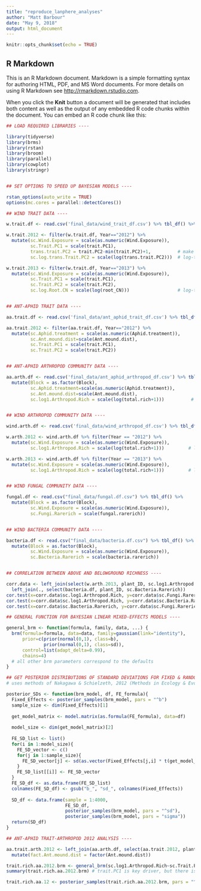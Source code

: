 ```yaml
---
title: "reproduce_lanphere_analyses"
author: "Matt Barbour"
date: "May 9, 2018"
output: html_document
---
```


```r
knitr::opts_chunk$set(echo = TRUE)
```

## R Markdown

This is an R Markdown document. Markdown is a simple formatting syntax for authoring HTML, PDF, and MS Word documents. For more details on using R Markdown see <http://rmarkdown.rstudio.com>.

When you click the **Knit** button a document will be generated that includes both content as well as the output of any embedded R code chunks within the document. You can embed an R code chunk like this:

```r
## LOAD REQUIRED LIBRARIES ---- 

library(tidyverse)
library(brms)
library(rstan)
library(broom)
library(parallel)
library(cowplot)
library(stringr)


## SET OPTIONS TO SPEED UP BAYESIAN MODELS ----

rstan_options(auto_write = TRUE)
options(mc.cores = parallel::detectCores())

```

```r
## WIND TRAIT DATA ----

w.trait.df <- read.csv('final_data/wind_trait_df.csv') %>% tbl_df() %>% mutate(Block = as.factor(Block), Plot_code = paste(Block, Wind.Exposure, sep="_"))

w.trait.2012 <- filter(w.trait.df, Year=="2012") %>%
  mutate(sc.Wind.Exposure = scale(as.numeric(Wind.Exposure)),
         sc.Trait.PC1 = scale(trait.PC1),
         trans.trait.PC2 = trait.PC2-min(trait.PC2)+1,          # make positive to enable log-transformation
         sc.log.trans.Trait.PC2 = scale(log(trans.trait.PC2)))  # log-transform to normalize prior to scaling

w.trait.2013 <- filter(w.trait.df, Year=="2013") %>%
  mutate(sc.Wind.Exposure = scale(as.numeric(Wind.Exposure)),
         sc.Trait.PC1 = scale(trait.PC1),
         sc.Trait.PC2 = scale(trait.PC2),
         sc.log.Root.CN = scale(log(root_CN)))                  # log-transform to normalize prior to scaling


## ANT-APHID TRAIT DATA ----

aa.trait.df <- read.csv('final_data/ant_aphid_trait_df.csv') %>% tbl_df() %>% mutate(Block=as.factor(Block), Plot_code=paste(Block, Ant.mound.dist, sep="_"))

aa.trait.2012 <- filter(aa.trait.df, Year=="2012") %>%
  mutate(sc.Aphid.treatment = scale(as.numeric(Aphid.treatment)),
         sc.Ant.mound.dist=scale(Ant.mound.dist),
         sc.Trait.PC1 = scale(trait.PC1),
         sc.Trait.PC2 = scale(trait.PC2))


## ANT-APHID ARTHROPOD COMMUNITY DATA ----

aa.arth.df <- read.csv('final_data/ant_aphid_arthropod_df.csv') %>% tbl_df() %>% 
  mutate(Block = as.factor(Block), 
         sc.Aphid.treatment=scale(as.numeric(Aphid.treatment)),
         sc.Ant.mound.dist=scale(Ant.mound.dist),
         sc.log1.Arthropod.Rich = scale(log(total.rich+1)))          # log(x+1) to normalize prior to scaling


## WIND ARTHROPOD COMMUNITY DATA ----

wind.arth.df <- read.csv('final_data/wind_arthropod_df.csv') %>% tbl_df() %>% mutate(Block = as.factor(Block), Plot_code = interaction(Block, Wind.Exposure))          

w.arth.2012 <- wind.arth.df %>% filter(Year == "2012") %>%
  mutate(sc.Wind.Exposure = scale(as.numeric(Wind.Exposure)),
         sc.log1.Arthropod.Rich = scale(log(total.rich+1)))         # log(x+1) to normalize prior to scaling

w.arth.2013 <- wind.arth.df %>% filter(Year == "2013") %>%
  mutate(sc.Wind.Exposure = scale(as.numeric(Wind.Exposure)),
         sc.log1.Arthropod.Rich = scale(log(total.rich+1)))         # log(x+1) to normalize prior to scaling


## WIND FUNGAL COMMUNITY DATA ----

fungal.df <- read.csv("final_data/fungal.df.csv") %>% tbl_df() %>% 
  mutate(Block = as.factor(Block),
         sc.Wind.Exposure = scale(as.numeric(Wind.Exposure)),
         sc.Fungi.Rarerich = scale(fungal.rarerich))


## WIND BACTERIA COMMUNITY DATA ----

bacteria.df <- read.csv("final_data/bacteria.df.csv") %>% tbl_df() %>% 
  mutate(Block = as.factor(Block), 
         sc.Wind.Exposure = scale(as.numeric(Wind.Exposure)),
         sc.Bacteria.Rarerich = scale(bacteria.rarerich))


## CORRELATION BETWEEN ABOVE AND BELOWGROUND RICHNESS ----

corr.data <- left_join(select(w.arth.2013, plant_ID, sc.log1.Arthropod.Rich), select(fungal.df, plant_ID, sc.Fungi.Rarerich)) %>%
  left_join(., select(bacteria.df, plant_ID, sc.Bacteria.Rarerich))
cor.test(x=corr.data$sc.log1.Arthropod.Rich, y=corr.data$sc.Fungi.Rarerich)
cor.test(x=corr.data$sc.log1.Arthropod.Rich, y=corr.data$sc.Bacteria.Rarerich)
cor.test(x=corr.data$sc.Bacteria.Rarerich, y=corr.data$sc.Fungi.Rarerich)
```

```r
## GENERAL FUNCTION FOR BAYESIAN LINEAR MIXED-EFFECTS MODELS ----

general_brm <- function(formula, family, data, ...) {
  brm(formula=formula, data=data, family=gaussian(link="identity"), 
      prior=c(prior(normal(0,1), class=b),
              prior(normal(0,1), class=sd)),
      control=list(adapt_delta=0.99),
      chains=4)
  # all other brm parameters correspond to the defaults
}

## GET POSTERIOR DISTRIBUTIONS OF STANDARD DEVIATIONS FOR FIXED & RANDOM EFFECTS ----
# uses methods of Nakagawa & Schielzeth, 2012 (Methods in Ecology & Evolution)

posterior_SDs <- function(brm_model, df, FE_formula){
  Fixed_Effects <- posterior_samples(brm_model, pars = "^b")
  sample_size <- dim(Fixed_Effects)[1]
  
  get_model_matrix <- model.matrix(as.formula(FE_formula), data=df)
  
  model_size <- dim(get_model_matrix)[2]
  
  FE_SD_list <- list()
  for(i in 1:model_size){
    FE_SD_vector <- c()
    for(j in 1:sample_size){
      FE_SD_vector[j] <- sd(as.vector(Fixed_Effects[j,i] * t(get_model_matrix)[i, ]))
    }
    FE_SD_list[[i]] <- FE_SD_vector
  }
  FE_SD_df <- as.data.frame(FE_SD_list)
  colnames(FE_SD_df) <- gsub("b_", "sd_", colnames(Fixed_Effects))
  
  SD_df <- data.frame(sample = 1:4000,
                      FE_SD_df,                                         # fixed effects
                      posterior_samples(brm_model, pars = "^sd"),       # random effects
                      posterior_samples(brm_model, pars = "sigma"))     # residual variance  
  return(SD_df)
}
```

```r
## ANT-APHID TRAIT-ARTHROPOD 2012 ANALYSIS ----

aa.trait.arth.2012 <- left_join(aa.arth.df, select(aa.trait.2012, plant_ID, sc.Trait.PC1, sc.Trait.PC2), by="plant_ID") %>%
  mutate(fact.Ant.mound.dist = factor(Ant.mound.dist))

trait.rich.aa.2012.brm <- general_brm(sc.log1.Arthropod.Rich~sc.Trait.PC1+sc.Trait.PC2+sc.Aphid.treatment*sc.Ant.mound.dist+(1+sc.Aphid.treatment*sc.Ant.mound.dist|Genotype)+(1|Block)+(1|Plot_code), data=aa.trait.arth.2012)
summary(trait.rich.aa.2012.brm) # trait.PC1 is key driver, but there is also a weak effect of trait.PC2

trait.rich.aa.12 <- posterior_samples(trait.rich.aa.2012.brm, pars = "^b") # data for plotting
```

